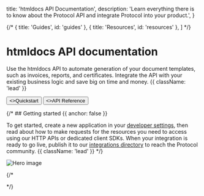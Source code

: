 
  title: 'htmldocs API Documentation',
  description:
    'Learn everything there is to know about the Protocol API and integrate Protocol into your product.',
}

{/* 
  { title: 'Guides', id: 'guides' },
  { title: 'Resources', id: 'resources' },
] */}

<HeroPattern />

# htmldocs API documentation

Use the htmldocs API to automate generation of your document templates, such as invoices, reports, and certificates. Integrate the API with your existing business logic and save big on time and money. {{ className: 'lead' }}

<div className="not-prose mb-16 mt-6 flex gap-3">
  <Button href="/quickstart" arrow="right">
    <>Quickstart</>
  </Button>
  <Button href="/docs/documents" variant="outline">
    <>API Reference</>
  </Button>
</div>


{/* ## Getting started {{ anchor: false }}

To get started, create a new application in your [developer settings](#), then read about how to make requests for the resources you need to access using our HTTP APIs or dedicated client SDKs. When your integration is ready to go live, publish it to our [integrations directory](#) to reach the Protocol community. {{ className: 'lead' }} */}

<img src={heroImage.src} alt="Hero image" />

<br />

{/* <Guides />

<Resources /> */}
